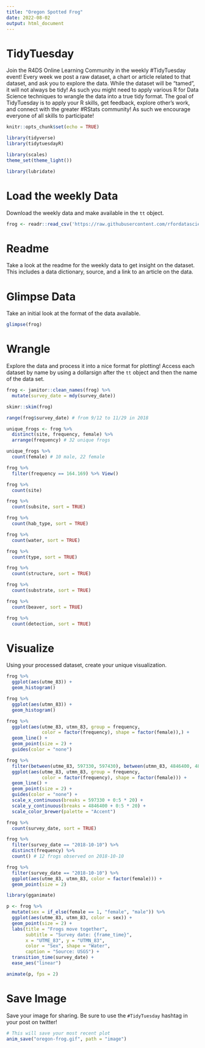 ```yaml
---
title: "Oregon Spotted Frog"
date: 2022-08-02
output: html_document
---
```


# TidyTuesday

Join the R4DS Online Learning Community in the weekly #TidyTuesday event!
Every week we post a raw dataset, a chart or article related to that dataset, and ask you to explore the data.
While the dataset will be “tamed”, it will not always be tidy! As such you might need to apply various R for Data Science techniques to wrangle the data into a true tidy format.
The goal of TidyTuesday is to apply your R skills, get feedback, explore other’s work, and connect with the greater #RStats community!
As such we encourage everyone of all skills to participate!

```r

knitr::opts_chunk$set(echo = TRUE)

library(tidyverse)
library(tidytuesdayR)

library(scales)
theme_set(theme_light())

library(lubridate)
```

# Load the weekly Data

Download the weekly data and make available in the `tt` object.

```r

frog <- readr::read_csv('https://raw.githubusercontent.com/rfordatascience/tidytuesday/master/data/2022/2022-08-02/frog.csv')

```


# Readme

Take a look at the readme for the weekly data to get insight on the dataset.
This includes a data dictionary, source, and a link to an article on the data.

# Glimpse Data

Take an initial look at the format of the data available.

```r

glimpse(frog)

```

# Wrangle

Explore the data and process it into a nice format for plotting! Access each dataset by name by using a dollarsign after the `tt` object and then the name of the data set.

```r

frog <- janitor::clean_names(frog) %>% 
  mutate(survey_date = mdy(survey_date))

skimr::skim(frog)
```

```r
range(frog$survey_date) # from 9/12 to 11/29 in 2018
```

```r
unique_frogs <- frog %>% 
  distinct(site, frequency, female) %>%
  arrange(frequency) # 32 unique frogs

unique_frogs %>% 
  count(female) # 10 male, 22 female
```

```r
frog %>% 
  filter(frequency == 164.169) %>% View()

frog %>% 
  count(site)

frog %>% 
  count(subsite, sort = TRUE)

frog %>% 
  count(hab_type, sort = TRUE)

frog %>% 
  count(water, sort = TRUE)

frog %>% 
  count(type, sort = TRUE)

frog %>% 
  count(structure, sort = TRUE)

frog %>% 
  count(substrate, sort = TRUE)

frog %>% 
  count(beaver, sort = TRUE)

frog %>% 
  count(detection, sort = TRUE)
```

# Visualize

Using your processed dataset, create your unique visualization.

```r
frog %>% 
  ggplot(aes(utme_83)) +
  geom_histogram()

frog %>% 
  ggplot(aes(utmn_83)) +
  geom_histogram()

frog %>% 
  ggplot(aes(utme_83, utmn_83, group = frequency,
             color = factor(frequency), shape = factor(female)),) +
  geom_line() +
  geom_point(size = 2) +
  guides(color = "none")

frog %>% 
  filter(between(utme_83, 597330, 597430), between(utmn_83, 4846400, 4846500)) %>% 
  ggplot(aes(utme_83, utmn_83, group = frequency,
             color = factor(frequency), shape = factor(female))) +
  geom_line() +
  geom_point(size = 2) +
  guides(color = "none") +
  scale_x_continuous(breaks = 597330 + 0:5 * 20) +
  scale_y_continuous(breaks = 4846400 + 0:5 * 20) +
  scale_color_brewer(palette = "Accent")
```


```r
frog %>% 
  count(survey_date, sort = TRUE)

frog %>% 
  filter(survey_date == "2018-10-10") %>% 
  distinct(frequency) %>% 
  count() # 12 frogs observed on 2018-10-10

frog %>% 
  filter(survey_date == "2018-10-10") %>% 
  ggplot(aes(utme_83, utmn_83, color = factor(female))) +
  geom_point(size = 2)

library(gganimate)

p <- frog %>% 
  mutate(sex = if_else(female == 1, "female", "male")) %>% 
  ggplot(aes(utme_83, utmn_83, color = sex)) +
  geom_point(size = 2) +
  labs(title = "Frogs move together",
       subtitle = "Survey date: {frame_time}",
       x = "UTME_83", y = "UTMN_83",
       color = "Sex", shape = "Water",
       caption = "Source: USGS") +
  transition_time(survey_date) +
  ease_aes("linear")

animate(p, fps = 2)
```

# Save Image

Save your image for sharing. Be sure to use the `#TidyTuesday` hashtag in your post on twitter! 

```r

# This will save your most recent plot
anim_save("oregon-frog.gif", path = "image")

```
